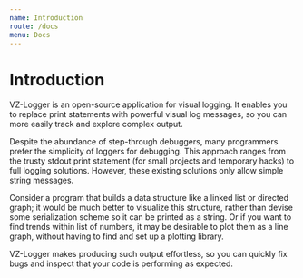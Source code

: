 ```yaml
---
name: Introduction
route: /docs
menu: Docs
---
```


# Introduction

VZ-Logger is an open-source application for visual logging. It enables you to replace print statements with powerful visual log messages, so you can more easily track and explore complex output.

Despite the abundance of step-through debuggers, many programmers prefer the simplicity of loggers for debugging. This approach ranges from the trusty stdout print statement (for small projects and temporary hacks) to full logging solutions. However, these existing solutions only allow simple string messages.

Consider a program that builds a data structure like a linked list or directed graph; it would be much better to visualize this structure, rather than devise some serialization scheme so it can be printed as a string. Or if you want to find trends within list of numbers, it may be desirable to plot them as a line graph, without having to find and set up a plotting library.

VZ-Logger makes producing such output effortless, so you can quickly fix bugs and inspect that your code is performing as expected.